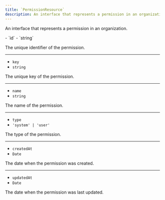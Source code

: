 ```yaml
---
title: `PermissionResource`
description: An interface that represents a permission in an organization.
---
```


An interface that represents a permission in an organization.

<Properties>
  - `id`
  - `string`

  The unique identifier of the permission.

  ---

  - `key`
  - `string`

  The unique key of the permission.

  ---

  - `name`
  - `string`

  The name of the permission.

  ---

  - `type`
  - `'system' | 'user'`

  The type of the permission.

  ---

  - `createdAt`
  - `Date`

  The date when the permission was created.

  ---

  - `updatedAt`
  - `Date`

  The date when the permission was last updated.
</Properties>
